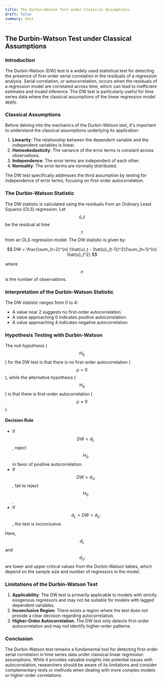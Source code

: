 ```yaml
---
title: The Durbin-Watson Test under Classical Assumptions
draft: false
summary: test
---
```



<TOCInline toc={props.toc} asDisclosure />

## The Durbin-Watson Test under Classical Assumptions

### Introduction

The Durbin-Watson (DW) test is a widely used statistical test for detecting the presence of first-order serial correlation in the residuals of a regression analysis. Serial correlation, or autocorrelation, occurs when the residuals of a regression model are correlated across time, which can lead to inefficient estimates and invalid inference. The DW test is particularly useful for time series data where the classical assumptions of the linear regression model apply.

### Classical Assumptions

Before delving into the mechanics of the Durbin-Watson test, it's important to understand the classical assumptions underlying its application:

1. **Linearity**: The relationship between the dependent variable and the independent variables is linear.
2. **Homoskedasticity**: The variance of the error terms is constant across observations.
3. **Independence**: The error terms are independent of each other.
4. **Normality**: The error terms are normally distributed.

The DW test specifically addresses the third assumption by testing for independence of error terms, focusing on first-order autocorrelation.

### The Durbin-Watson Statistic

The DW statistic is calculated using the residuals from an Ordinary Least Squares (OLS) regression. Let $$ \hat{u}\_t $$ be the residual at time $$ t $$ from an OLS regression model. The DW statistic is given by:

$$
DW = \frac{\sum_{t=2}^{n} (\hat{u}_t - \hat{u}_{t-1})^2}{\sum_{t=1}^{n} \hat{u}_t^2}
$$

where $$ n $$ is the number of observations.

### Interpretation of the Durbin-Watson Statistic

The DW statistic ranges from 0 to 4:

- A value near 2 suggests no first-order autocorrelation.
- A value approaching 0 indicates positive autocorrelation.
- A value approaching 4 indicates negative autocorrelation.

### Hypothesis Testing with Durbin-Watson

The null hypothesis ($$ H_0 $$) for the DW test is that there is no first-order autocorrelation ($$ \rho = 0 $$), while the alternative hypothesis ($$ H_a $$) is that there is first-order autocorrelation ($$ \rho \neq 0 $$).

#### Decision Rule

- If $$ DW < d_L $$, reject $$ H_0 $$ in favor of positive autocorrelation.
- If $$ DW > d_U $$, fail to reject $$ H_0 $$.
- If $$ d_L < DW < d_U $$, the test is inconclusive.

Here, $$ d_L $$ and $$ d_U $$ are lower and upper critical values from the Durbin-Watson tables, which depend on the sample size and number of regressors in the model.

### Limitations of the Durbin-Watson Test

1. **Applicability**: The DW test is primarily applicable to models with strictly exogenous regressors and may not be suitable for models with lagged dependent variables.
2. **Inconclusive Region**: There exists a region where the test does not provide a clear decision regarding autocorrelation.
3. **Higher-Order Autocorrelation**: The DW test only detects first-order autocorrelation and may not identify higher-order patterns.

### Conclusion

The Durbin-Watson test remains a fundamental tool for detecting first-order serial correlation in time series data under classical linear regression assumptions. While it provides valuable insights into potential issues with autocorrelation, researchers should be aware of its limitations and consider complementary tests or methods when dealing with more complex models or higher-order correlations.

